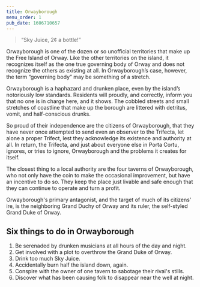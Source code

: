 ```yaml
---
title: Orwayborough
menu_order: 1
pub_date: 1606710657
---
```


> “Sky Juice, 2¢ a bottle!”

Orwayborough is one of the dozen or so unofficial territories that make up the Free Island of Orway. Like the other territories on the island, it recognizes itself as the one true governing body of Orway and does not recognize the others as existing at all. In Orwayborough’s case, however, the term “governing body” may be something of a stretch.

Orwayborough is a haphazard and drunken place, even by the island’s notoriously low standards. Residents will proudly, and correctly, inform you that no one is in charge here, and it shows. The cobbled streets and small stretches of coastline that make up the borough are littered with detritus, vomit, and half-conscious drunks.

So proud of their independence are the citizens of Orwayborough, that they have never once attempted to send even an observer to the Trifecta, let alone a proper Trifect, lest they acknowledge its existence and authority at all. In return, the Trifecta, and just about everyone else in Porta Cortu, ignores, or tries to ignore, Orwayborough and the problems it creates for itself.

The closest thing to a local authority are the four taverns of Orwayborough, who not only have the coin to make the occasional improvement, but have an incentive to do so. They keep the place just livable and safe enough that they can continue to operate and turn a profit.

Orwayborough's primary antagonist, and the target of much of its citizens' ire, is the neighboring Grand Duchy of Orway and its ruler, the self-styled Grand Duke of Orway.

## Six things to do in Orwayborough

1. Be serenaded by drunken musicians at all hours of the day and night.
2. Get involved with a plot to overthrow the Grand Duke of Orway.
3. Drink too much Sky Juice.
4. Accidentally burn half the island down, again.
5. Conspire with the owner of one tavern to sabotage their rival's stills.
6. Discover what has been causing folk to disappear near the well at night.
